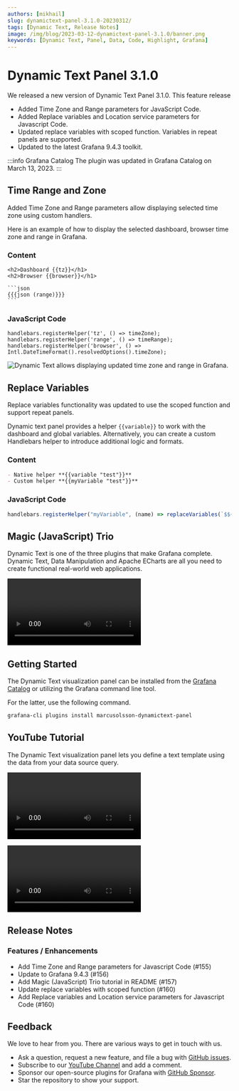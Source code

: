 ```yaml
---
authors: [mikhail]
slug: dynamictext-panel-3.1.0-20230312/
tags: [Dynamic Text, Release Notes]
image: /img/blog/2023-03-12-dynamictext-panel-3.1.0/banner.png
keywords: [Dynamic Text, Panel, Data, Code, Highlight, Grafana]
---
```



# Dynamic Text Panel 3.1.0

We released a new version of Dynamic Text Panel 3.1.0. This feature release

- Added Time Zone and Range parameters for JavaScript Code.
- Added Replace variables and Location service parameters for Javascript Code.
- Updated replace variables with scoped function. Variables in repeat panels are supported.
- Updated to the latest Grafana 9.4.3 toolkit.

:::info Grafana Catalog
The plugin was updated in Grafana Catalog on March 13, 2023.
:::

## Time Range and Zone

Added Time Zone and Range parameters allow displaying selected time zone using custom handlers.

Here is an example of how to display the selected dashboard, browser time zone and range in Grafana.

### Content

````
<h2>Dashboard {{tz}}</h1>
<h2>Browser {{browser}}</h1>

```json
{{{json (range)}}}
```
````

### JavaScript Code

```
handlebars.registerHelper('tz', () => timeZone);
handlebars.registerHelper('range', () => timeRange);
handlebars.registerHelper('browser', () => Intl.DateTimeFormat().resolvedOptions().timeZone);
```

<Image
  title="Dynamic Text allows displaying updated time zone and range in Grafana."
  src="/img/blog/2023-03-12-dynamictext-panel-3.1.0/time.png"
  lazy={false}
/>

## Replace Variables

Replace variables functionality was updated to use the scoped function and support repeat panels.

Dynamic text panel provides a helper `{{variable}}` to work with the dashboard and global variables. Alternatively, you can create a custom Handlebars helper to introduce additional logic and formats.

### Content

```md
- Native helper **{{variable "test"}}**
- Custom helper **{{myVariable "test"}}**
```

### JavaScript Code

```js
handlebars.registerHelper("myVariable", (name) => replaceVariables(`$${name}`));
```

## Magic (JavaScript) Trio

Dynamic Text is one of the three plugins that make Grafana complete. Dynamic Text, Data Manipulation and Apache ECharts are all you need to create functional real-world web applications.

<Video
  src="https://www.youtube.com/embed/wPr4gZYzUVA"
  title="Dynamic Text, Data Manipulation and Apache ECharts plugins."
/>

## Getting Started

The Dynamic Text visualization panel can be installed from the [Grafana Catalog](https://grafana.com/grafana/plugins/marcusolsson-dynamictext-panel/) or utilizing the Grafana command line tool.

For the latter, use the following command.

```bash
grafana-cli plugins install marcusolsson-dynamictext-panel
```

## YouTube Tutorial

The Dynamic Text visualization panel lets you define a text template using the data from your data source query.

<Video
  src="https://www.youtube.com/embed/MpNZ4Yl-p0U"
  title="Markdown, HTML and Handlebars to transform data visualizations."
/>

<Video
  src="https://www.youtube.com/embed/lJqk5Gobec4"
  title="JavaScript code in the Dynamic text panel."
/>

## Release Notes

### Features / Enhancements

- Add Time Zone and Range parameters for Javascript Code (#155)
- Update to Grafana 9.4.3 (#156)
- Add Magic (JavaScript) Trio tutorial in README (#157)
- Update replace variables with scoped function (#160)
- Add Replace variables and Location service parameters for Javascript Code (#160)

## Feedback

We love to hear from you. There are various ways to get in touch with us.

- Ask a question, request a new feature, and file a bug with [GitHub issues](https://github.com/volkovlabs/volkovlabs-dynamictext-panel/issues/new/choose).
- Subscribe to our [YouTube Channel](https://www.youtube.com/@volkovlabs) and add a comment.
- Sponsor our open-source plugins for Grafana with [GitHub Sponsor](https://github.com/sponsors/VolkovLabs).
- Star the repository to show your support.
